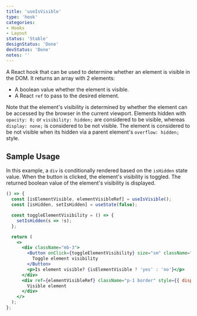 ```yaml
---
title: 'useIsVisible'
type: 'hook'
categories:
- Hooks
- Layout
status: 'Stable'
designStatus: 'Done'
devStatus: 'Done'
notes: ''
---
```


A React hook that can be used to determine whether an element is visible in the DOM. It returns an array with 2 elements:
* A boolean value whether the element is visible.
* A React `ref` to pass to the desired element.

Note that the element's visibility is determined by whether the element can be accessed by the browser in the current viewport. Elements hidden with `opacity: 0;` or
`visibility: hidden;` are considered to be visible, whereas `display: none;` is considered to be not visible. The element is considered to be not visible when its hidden
via a parent element's `overflow: hidden;` style.

## Sample Usage

In this example, a `div` is conditionally rendered based on the `isHidden` state value. When the button is clicked, the element's
visibility is toggled. The returned boolean value of the element's visibility is displayed.

```jsx live=true
() => {
  const [isElementVisible, elementVisibleRef] = useIsVisible();
  const [isHidden, setIsHidden] = useState(false);

  const toggleElementVisibility = () => {
    setIsHidden(s => !s);
  };

  return (
    <>
      <div className="mb-3">
        <Button onClick={toggleElementVisibility} size="sm" className="mb-2">
          Toggle element visibility
        </Button>
        <p>Is element visible? {isElementVisible ? 'yes' : 'no'}</p>
      </div>
      <div ref={elementVisibleRef} className="p-1 border" style={{ display: isHidden ? 'none' : 'block' }}>
        Visible element
      </div>
    </>
  );
};
```